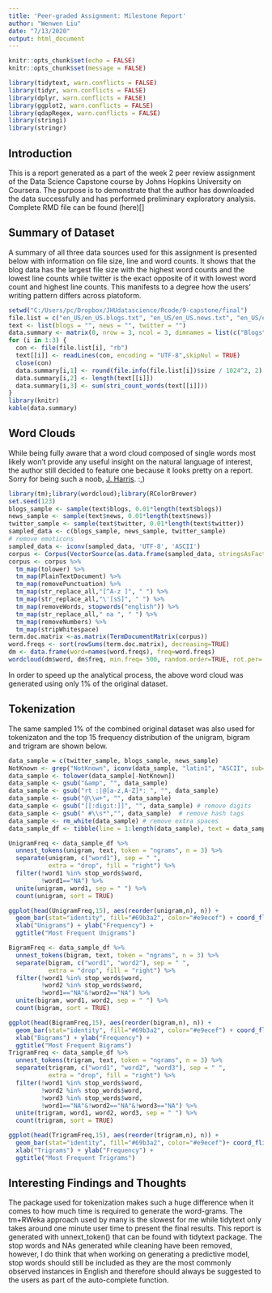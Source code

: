 ---
title: 'Peer-graded Assignment: Milestone Report'
author: "Wenwen Liu"
date: "7/13/2020"
output: html_document
---
```{r setup, include=FALSE}
knitr::opts_chunk$set(echo = FALSE)
knitr::opts_chunk$set(message = FALSE)
```
```{r libraries, echo=FALSE}
library(tidytext, warn.conflicts = FALSE)
library(tidyr, warn.conflicts = FALSE)
library(dplyr, warn.conflicts = FALSE)
library(ggplot2, warn.conflicts = FALSE)
library(qdapRegex, warn.conflicts = FALSE)
library(stringi)
library(stringr)
```
## Introduction
This is a report generated as a part of the week 2 peer review assignment of the Data Science Capstone course by Johns Hopkins University on Coursera. The purpose is to demonstrate that the author has downloaded the data successfully and has performed preliminary exploratory analysis. Complete RMD file can be found (here)[]

## Summary of Dataset
A summary of all three data sources used for this assignment is presented below with information on file size, line and word counts. It shows that the blog data has the largest file size with the highest word counts and the lowest line counts while twitter is the exact opposite of it with lowest word count and highest line counts. This manifests to a degree how the users' writing pattern differs across platoform. 
```{r datasum,cache=TRUE}
setwd("C:/Users/pc/Dropbox/JHUdatascience/Rcode/9-capstone/final")
file.list = c("en_US/en_US.blogs.txt", "en_US/en_US.news.txt", "en_US/en_US.twitter.txt")
text <- list(blogs = "", news = "", twitter = "")
data.summary <- matrix(0, nrow = 3, ncol = 3, dimnames = list(c("Blogs", "News", "Twitter"),c("File size, Mb", "Lines", "Words")))
for (i in 1:3) {
  con <- file(file.list[i], "rb")
  text[[i]] <- readLines(con, encoding = "UTF-8",skipNul = TRUE)
  close(con)
  data.summary[i,1] <- round(file.info(file.list[i])$size / 1024^2, 2)
  data.summary[i,2] <- length(text[[i]])
  data.summary[i,3] <- sum(stri_count_words(text[[i]]))
}
library(knitr)
kable(data.summary)
```

## Word Clouds
While being fully aware that a word cloud composed of single words most likely won't provide any useful insight on the natural language of interest, the author still decided to feature one because it looks pretty on a report. Sorry for being such a noob, [J. Harris](https://getthematic.com/insights/the-5-major-faults-of-word-clouds-and-how-they-harm-your-insights). :,)
```{r worcloud, cache=TRUE, warning=FALSE}
library(tm);library(wordcloud);library(RColorBrewer)
set.seed(123)
blogs_sample <- sample(text$blogs, 0.01*length(text$blogs))
news_sample <- sample(text$news, 0.01*length(text$news))
twitter_sample <- sample(text$twitter, 0.01*length(text$twitter))
sampled_data <- c(blogs_sample, news_sample, twitter_sample)
# remove emoticons
sampled_data <- iconv(sampled_data, 'UTF-8', 'ASCII')
corpus <- Corpus(VectorSource(as.data.frame(sampled_data, stringsAsFactors = FALSE))) 
corpus <- corpus %>%
  tm_map(tolower) %>%  
  tm_map(PlainTextDocument) %>%
  tm_map(removePunctuation) %>%
  tm_map(str_replace_all,"[^A-z ]", " ") %>%
  tm_map(str_replace_all,"\'[sS]", " ") %>%
  tm_map(removeWords, stopwords("english")) %>%
  tm_map(str_replace_all," na ", " ") %>%
  tm_map(removeNumbers) %>%
  tm_map(stripWhitespace)
term.doc.matrix <-as.matrix(TermDocumentMatrix(corpus))
word.freqs <- sort(rowSums(term.doc.matrix), decreasing=TRUE) 
dm <- data.frame(word=names(word.freqs), freq=word.freqs)
wordcloud(dm$word, dm$freq, min.freq= 500, random.order=TRUE, rot.per=.25, colors=brewer.pal(8, "Spectral"))
```

In order to speed up the analytical process, the above word cloud was generated using only 1% of the original dataset. 

## Tokenization
The same sampled 1% of the combined original dataset was also used for tokenizaton and the top 15 frequency distribution of the unigram, bigram and trigram are shown below. 
```{r uni, warning=FALSE}
data_sample = c(twitter_sample, blogs_sample, news_sample)
NotKnown <- grep("NotKnown", iconv(data_sample, "latin1", "ASCII", sub="NotKnown"))
data_sample <- tolower(data_sample[-NotKnown])
data_sample <- gsub("&amp", "", data_sample)
data_sample <- gsub("rt :|@[a-z,A-Z]*: ", "", data_sample) 
data_sample <- gsub("@\\w+", "", data_sample)
data_sample <- gsub("[[:digit:]]", "", data_sample) # remove digits
data_sample <- gsub(" #\\s*","", data_sample)  # remove hash tags 
data_sample <- rm_white(data_sample) # remove extra spaces
data_sample_df <- tibble(line = 1:length(data_sample), text = data_sample)
```

```{r graphs}
UnigramFreq <- data_sample_df %>%
  unnest_tokens(unigram, text, token = "ngrams", n = 3) %>%
  separate(unigram, c("word1"), sep = " ", 
           extra = "drop", fill = "right") %>%
  filter(!word1 %in% stop_words$word,
         !word1=="NA") %>%
  unite(unigram, word1, sep = " ") %>%
  count(unigram, sort = TRUE)

ggplot(head(UnigramFreq,15), aes(reorder(unigram,n), n)) +   
  geom_bar(stat="identity", fill="#69b3a2", color="#e9ecef") + coord_flip() + 
  xlab("Unigrams") + ylab("Frequency") +
  ggtitle("Most Frequent Unigrams")

BigramFreq <- data_sample_df %>%
  unnest_tokens(bigram, text, token = "ngrams", n = 3) %>%
  separate(bigram, c("word1", "word2"), sep = " ", 
           extra = "drop", fill = "right") %>%
  filter(!word1 %in% stop_words$word,
         !word2 %in% stop_words$word,
         !word1=="NA"&!word2=="NA") %>%
  unite(bigram, word1, word2, sep = " ") %>%
  count(bigram, sort = TRUE)

ggplot(head(BigramFreq,15), aes(reorder(bigram,n), n)) +   
  geom_bar(stat="identity", fill="#69b3a2", color="#e9ecef") + coord_flip() + 
  xlab("Bigrams") + ylab("Frequency") +
  ggtitle("Most Frequent Bigrams")
TrigramFreq <- data_sample_df %>%
  unnest_tokens(trigram, text, token = "ngrams", n = 3) %>%
  separate(trigram, c("word1", "word2", "word3"), sep = " ", 
           extra = "drop", fill = "right") %>%
  filter(!word1 %in% stop_words$word,
         !word2 %in% stop_words$word,
         !word3 %in% stop_words$word,
         !word1=="NA"&!word2=="NA"&!word3=="NA") %>%
  unite(trigram, word1, word2, word3, sep = " ") %>%
  count(trigram, sort = TRUE)

ggplot(head(TrigramFreq,15), aes(reorder(trigram,n), n)) +   
  geom_bar(stat="identity", fill="#69b3a2", color="#e9ecef")+ coord_flip() + 
  xlab("Trigrams") + ylab("Frequency") +
  ggtitle("Most Frequent Trigrams")

```
## Interesting Findings and Thoughts
The package used for tokenization makes such a huge difference when it comes to how much time is required to generate the word-grams. The tm+RWeka approach used by many is the slowest for me while tidytext only takes around one minute user time to present the final results. This report is generated with unnext_token() that can be found with tidytext package. The stop words and NAs generated while cleaning have been removed, however, I do think that when working on generating a predictive model, stop words should still be included as they are the most commonly observed instances in English and therefore should always be suggested to the users as part of the auto-complete function.  